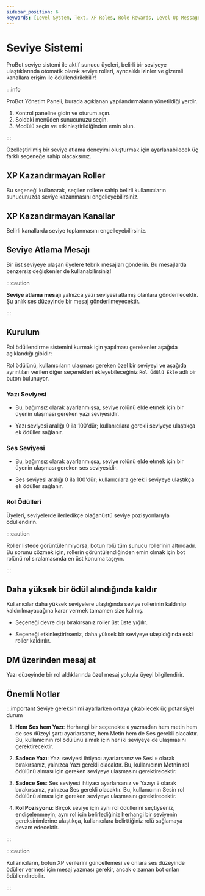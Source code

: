```yaml
---
sidebar_position: 6
keywords: [Level System, Text, XP Roles, Role Rewards, Level-Up Message] 
---
```


# Seviye Sistemi

ProBot seviye sistemi ile aktif sunucu üyeleri, belirli bir seviyeye ulaştıklarında otomatik olarak seviye rolleri, ayrıcalıklı izinler ve gizemli kanallara erişim ile ödüllendirilebilir!

:::info

ProBot Yönetim Paneli, burada açıklanan yapılandırmaların yönetildiği yerdir.

1. Kontrol paneline gidin ve oturum açın.
2. Soldaki menüden sunucunuzu seçin.
3. Modülü seçin ve etkinleştirildiğinden emin olun.

:::

Özelleştirilmiş bir seviye atlama deneyimi oluşturmak için ayarlanabilecek üç farklı seçeneğe sahip olacaksınız.

## XP Kazandırmayan Roller

Bu seçeneği kullanarak, seçilen rollere sahip belirli kullanıcıların sunucunuzda seviye kazanmasını engelleyebilirsiniz.

## XP Kazandırmayan Kanallar

Belirli kanallarda seviye toplanmasını engelleyebilirsiniz.

## Seviye Atlama Mesajı

Bir üst seviyeye ulaşan üyelere tebrik mesajları gönderin. Bu mesajlarda benzersiz değişkenler de kullanabilirsiniz!

:::caution

**Seviye atlama mesajı** yalnızca yazı seviyesi atlamış olanlara gönderilecektir. Şu anlık ses düzeyinde bir mesaj gönderilmeyecektir.

:::

## Kurulum

Rol ödüllendirme sistemini kurmak için yapılması gerekenler aşağıda açıklandığı gibidir:


Rol ödülünü, kullanıcıların ulaşması gereken özel bir seviyeyi ve aşağıda ayrıntıları verilen diğer seçenekleri ekleyebileceğiniz `Rol Ödülü Ekle` adlı bir buton bulunuyor.

### Yazı Seviyesi

- Bu, bağımsız olarak ayarlanmışsa, seviye rolünü elde etmek için bir üyenin ulaşması gereken yazı seviyesidir.

- Yazı seviyesi aralığı 0 ila 100'dür; kullanıcılara gerekli seviyeye ulaştıkça ek ödüller sağlanır.

### Ses Seviyesi

- Bu, bağımsız olarak ayarlanmışsa, seviye rolünü elde etmek için bir üyenin ulaşması gereken ses seviyesidir.

- Ses seviyesi aralığı 0 ila 100'dür; kullanıcılara gerekli seviyeye ulaştıkça ek ödüller sağlanır.

### Rol Ödülleri

Üyeleri, seviyelerde ilerledikçe olağanüstü seviye pozisyonlarıyla ödüllendirin.

:::caution

Roller listede görüntülenmiyorsa, botun rolü tüm sunucu rollerinin altındadır. Bu sorunu çözmek için, rollerin görüntülendiğinden emin olmak için bot rolünü rol sıralamasında en üst konuma taşıyın.

:::

## Daha yüksek bir ödül alındığında kaldır

Kullanıcılar daha yüksek seviyelere ulaştığında seviye rollerinin kaldırılıp kaldırılmayacağına karar vermek tamamen size kalmış.

- Seçeneği devre dışı bırakırsanız roller üst üste yığılır.

- Seçeneği etkinleştirirseniz, daha yüksek bir seviyeye ulaşıldığında eski roller kaldırılır.

## DM üzerinden mesaj at

Yazı düzeyinde bir rol aldıklarında özel mesaj yoluyla üyeyi bilgilendirir.

## Önemli Notlar

:::important Seviye gereksinimi ayarlarken ortaya çıkabilecek üç potansiyel durum

1. **Hem Ses hem Yazı**: Herhangi bir seçenekte `0` yazmadan hem metin hem de ses düzeyi şartı ayarlarsanız, hem Metin hem de Ses gerekli olacaktır. Bu, kullanıcının rol ödülünü almak için her iki seviyeye de ulaşmasını gerektirecektir.

2. **Sadece Yazı**: Yazı seviyesi ihtiyacı ayarlarsanız ve Sesi `0` olarak bırakırsanız, yalnızca Yazı gerekli olacaktır. Bu, kullanıcının Metnin rol ödülünü alması için gereken seviyeye ulaşmasını gerektirecektir.

3. **Sadece Ses**: Ses seviyesi ihtiyacı ayarlarsanız ve Yazıyı `0` olarak bırakırsanız, yalnızca Ses gerekli olacaktır. Bu, kullanıcının Sesin rol ödülünü alması için gereken seviyeye ulaşmasını gerektirecektir.

4. **Rol Pozisyonu**: Birçok seviye için aynı rol ödüllerini seçtiyseniz, endişelenmeyin; aynı rol için belirlediğiniz herhangi bir seviyenin gereksinimlerine ulaştıkça, kullanıcılara belirttiğiniz rolü sağlamaya devam edecektir.

:::

:::caution

Kullanıcıların, botun XP verilerini güncellemesi ve onlara ses düzeyinde ödüller vermesi için mesaj yazması gerekir, ancak o zaman bot onları ödüllendirebilir.

:::
